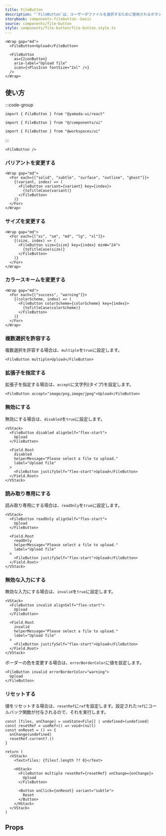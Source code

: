 ```yaml
---
title: FileButton
description: "`FileButton`は、ユーザーがファイルを選択するために使用されるボタンのコンポーネントです。"
storybook: components-filebutton--basic
source: components/file-button
style: components/file-button/file-button.style.ts
---
```


```tsx preview
<Wrap gap="md">
  <FileButton>Upload</FileButton>

  <FileButton
    as={IconButton}
    aria-label="Upload file"
    icon={<PlusIcon fontSize="2xl" />}
  />
</Wrap>
```

## 使い方

:::code-group

```tsx [package]
import { FileButton } from "@yamada-ui/react"
```

```tsx [alias]
import { FileButton } from "@/components/ui"
```

```tsx [monorepo]
import { FileButton } from "@workspaces/ui"
```

:::

```tsx
<FileButton />
```

### バリアントを変更する

```tsx preview
<Wrap gap="md">
  <For each={["solid", "subtle", "surface", "outline", "ghost"]}>
    {(variant, index) => (
      <FileButton variant={variant} key={index}>
        {toTitleCase(variant)}
      </FileButton>
    )}
  </For>
</Wrap>
```

### サイズを変更する

```tsx preview
<Wrap gap="md">
  <For each={["xs", "sm", "md", "lg", "xl"]}>
    {(size, index) => (
      <FileButton size={size} key={index} minW="24">
        {toTitleCase(size)}
      </FileButton>
    )}
  </For>
</Wrap>
```

### カラースキームを変更する

```tsx preview
<Wrap gap="md">
  <For each={["success", "warning"]}>
    {(colorScheme, index) => (
      <FileButton colorScheme={colorScheme} key={index}>
        {toTitleCase(colorScheme)}
      </FileButton>
    )}
  </For>
</Wrap>
```

### 複数選択を許容する

複数選択を許容する場合は、`multiple`を`true`に設定します。

```tsx preview
<FileButton multiple>Upload</FileButton>
```

### 拡張子を指定する

拡張子を指定する場合は、`accept`に文字列(タイプ)を設定します。

```tsx preview
<FileButton accept="image/png,image/jpeg">Upload</FileButton>
```

### 無効にする

無効にする場合は、`disabled`を`true`に設定します。

```tsx preview
<VStack>
  <FileButton disabled alignSelf="flex-start">
    Upload
  </FileButton>

  <Field.Root
    disabled
    helperMessage="Please select a file to upload."
    label="Upload file"
  >
    <FileButton justifySelf="flex-start">Upload</FileButton>
  </Field.Root>
</VStack>
```

### 読み取り専用にする

読み取り専用にする場合は、`readOnly`を`true`に設定します。

```tsx preview
<VStack>
  <FileButton readOnly alignSelf="flex-start">
    Upload
  </FileButton>

  <Field.Root
    readOnly
    helperMessage="Please select a file to upload."
    label="Upload file"
  >
    <FileButton justifySelf="flex-start">Upload</FileButton>
  </Field.Root>
</VStack>
```

### 無効な入力にする

無効な入力にする場合は、`invalid`を`true`に設定します。

```tsx preview
<VStack>
  <FileButton invalid alignSelf="flex-start">
    Upload
  </FileButton>

  <Field.Root
    invalid
    helperMessage="Please select a file to upload."
    label="Upload file"
  >
    <FileButton justifySelf="flex-start">Upload</FileButton>
  </Field.Root>
</VStack>
```

ボーダーの色を変更する場合は、`errorBorderColor`に値を設定します。

```tsx preview
<FileButton invalid errorBorderColor="warning">
  Upload
</FileButton>
```

### リセットする

値をリセットする場合は、`resetRef`に`ref`を設定します。設定された`ref`にコールバック関数が付与されるので、それを実行します。

```tsx preview functional client
const [files, onChange] = useState<File[] | undefined>(undefined)
const resetRef = useRef<() => void>(null)
const onReset = () => {
  onChange(undefined)
  resetRef.current?.()
}

return (
  <VStack>
    <Text>files: {files?.length ?? 0}</Text>

    <HStack>
      <FileButton multiple resetRef={resetRef} onChange={onChange}>
        Upload
      </FileButton>

      <Button onClick={onReset} variant="subtle">
        Reset
      </Button>
    </HStack>
  </VStack>
)
```

## Props

<PropsTable name="file-button" />
